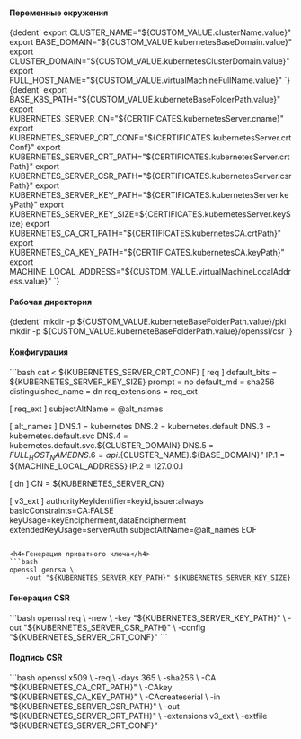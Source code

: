 

<h4>Переменные окружения</h4>

<CodeBlock language="bash">
  {dedent`
        export CLUSTER_NAME="${CUSTOM_VALUE.clusterName.value}"
        export BASE_DOMAIN="${CUSTOM_VALUE.kubernetesBaseDomain.value}"
        export CLUSTER_DOMAIN="${CUSTOM_VALUE.kubernetesClusterDomain.value}"
        export FULL_HOST_NAME="${CUSTOM_VALUE.virtualMachineFullName.value}"
    `}
</CodeBlock>

<CodeBlock language="bash">
  {dedent`
        export BASE_K8S_PATH="${CUSTOM_VALUE.kuberneteBaseFolderPath.value}"
        export KUBERNETES_SERVER_CN="${CERTIFICATES.kubernetesServer.cname}"
        export KUBERNETES_SERVER_CRT_CONF="${CERTIFICATES.kubernetesServer.crtConf}"
        export KUBERNETES_SERVER_CRT_PATH="${CERTIFICATES.kubernetesServer.crtPath}"
        export KUBERNETES_SERVER_CSR_PATH="${CERTIFICATES.kubernetesServer.csrPath}"
        export KUBERNETES_SERVER_KEY_PATH="${CERTIFICATES.kubernetesServer.keyPath}"
        export KUBERNETES_SERVER_KEY_SIZE=${CERTIFICATES.kubernetesServer.keySize}
        export KUBERNETES_CA_CRT_PATH="${CERTIFICATES.kubernetesCA.crtPath}"
        export KUBERNETES_CA_KEY_PATH="${CERTIFICATES.kubernetesCA.keyPath}"
        export MACHINE_LOCAL_ADDRESS="${CUSTOM_VALUE.virtualMachineLocalAddress.value}"
    `}
</CodeBlock>

<h4>Рабочая директория</h4>
<CodeBlock language="bash">
  {dedent`
        mkdir -p ${CUSTOM_VALUE.kuberneteBaseFolderPath.value}/pki
        mkdir -p ${CUSTOM_VALUE.kuberneteBaseFolderPath.value}/openssl/csr
    `}
</CodeBlock>

<h4>Конфигурация</h4>
```bash
cat <<EOF > ${KUBERNETES_SERVER_CRT_CONF}
[ req ]
default_bits        = ${KUBERNETES_SERVER_KEY_SIZE}
prompt              = no
default_md          = sha256
distinguished_name  = dn
req_extensions      = req_ext

[ req_ext ]
subjectAltName = @alt_names

[ alt_names ]
DNS.1 = kubernetes
DNS.2 = kubernetes.default
DNS.3 = kubernetes.default.svc
DNS.4 = kubernetes.default.svc.${CLUSTER_DOMAIN}
DNS.5 = ${FULL_HOST_NAME}
DNS.6 = api.${CLUSTER_NAME}.${BASE_DOMAIN}"
IP.1  = ${MACHINE_LOCAL_ADDRESS}
IP.2  = 127.0.0.1

[ dn ]
CN = ${KUBERNETES_SERVER_CN}

[ v3_ext ]
authorityKeyIdentifier=keyid,issuer:always
basicConstraints=CA:FALSE
keyUsage=keyEncipherment,dataEncipherment
extendedKeyUsage=serverAuth
subjectAltName=@alt_names
EOF
```

<h4>Генерация приватного ключа</h4>
```bash
openssl genrsa \
    -out "${KUBERNETES_SERVER_KEY_PATH}" ${KUBERNETES_SERVER_KEY_SIZE}
```

<h4>Генерация CSR</h4>
```bash
openssl req \
    -new \
    -key    "${KUBERNETES_SERVER_KEY_PATH}" \
    -out    "${KUBERNETES_SERVER_CSR_PATH}" \
    -config "${KUBERNETES_SERVER_CRT_CONF}"
```

<h4>Подпись CSR</h4>
```bash
openssl x509 \
    -req \
    -days 365 \
    -sha256 \
    -CA "${KUBERNETES_CA_CRT_PATH}" \
    -CAkey "${KUBERNETES_CA_KEY_PATH}" \
    -CAcreateserial \
    -in "${KUBERNETES_SERVER_CSR_PATH}" \
    -out "${KUBERNETES_SERVER_CRT_PATH}" \
    -extensions v3_ext \
    -extfile "${KUBERNETES_SERVER_CRT_CONF}"

```
